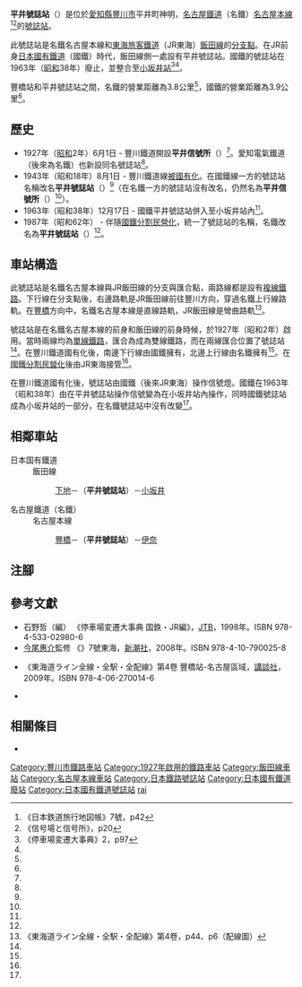 {{Infobox station
|公司色 = #f33
|站名 = 平井號誌站
|圖片 = Iida Hirai 001.JPG
|圖片說明 = 在下行列車內拍攝號誌站（2009年11月）
|日文原名 = 平井
|平假名 = ひらい
|羅馬拼音 = Hirai
|副站名 = 
|電報略號 = 
|所在地 = {{JPN}}[[愛知縣|愛知縣]][[豐川市|豐川市]]平井町神明
|座標 = {{coord|34|47|36|N|137|21|41|E|type:railwaystation_region:JP-24|display=inline,title}}
|啟用年月日 = 1927年（[[昭和|昭和]]2年）6月1日
|全寬備註 = 
|adjacent = {{Adjacent stations|system=名古屋鐵道|line=NH|left=豐橋|right=伊奈|note-left=NH01<br />3.8km|note-mid=距離[[豐橋站|豐橋]]3.8km|note-right=NH02<br />1.2km}} 
}}
{{Infobox station
|公司色 = grey
|站名 = 平井號誌站
|圖片 = Hirai Junction Railway track.svg
|圖片說明 = 配線圖
|啟用年月日 = 1927年（[[昭和|昭和]]2年）6月1日
|廢站年月日 = 1963年（昭和38年）12月17日
|adjacent = {{Adjacent stations|system=日本國有鐵道|line=飯田線|left=下地|right=小坂井|note-left=1.7km|note-mid=距離[[豐橋站|豐橋]]3.9km|note-right=0.5km}} 
}}
'''平井號誌站'''（{{jpn|j=平井信号場|hg=ひらいしんごうじょう|rm=Kozakai Shingō-ba|f=y}}）是位於[[愛知縣|愛知縣]][[豐川市|豐川市]]平井町神明，[[名古屋鐵道|名古屋鐵道]]（名鐵）[[名古屋本線|名古屋本線]]<ref name="地図帳">《日本鉄道旅行地図帳》7號，p42</ref><ref name="Pic882-20">《信号場と信号所》，p20</ref>的[[號誌站|號誌站]]。

此號誌站是名鐵名古屋本線和[[東海旅客鐵道|東海旅客鐵道]]（JR東海）[[飯田線|飯田線]]的[[道岔|分支點]]。在JR前身[[日本國有鐵道|日本國有鐵道]]（國鐵）時代，飯田線側一處設有平井號誌站。國鐵的號誌站在1963年（[[昭和|昭和]]38年）廢止，並整合至[[小坂井站|小坂井站]]<ref name="変遷">《停車場変遷大事典》2，p97</ref><ref name="Pic882-20"/>。

豐橋站和平井號誌站之間，名鐵的營業距離為3.8公里<ref name="地図帳"/>，國鐵的營業距離為3.9公里<ref name="変遷"/>。

== 歷史 ==
* 1927年（[[昭和|昭和]]2年）6月1日 - 豐川鐵道開設'''平井信號所'''（{{jpn|j=平井信号所}}）<ref name="変遷"/>。愛知電氣鐵道（後來為名鐵）也新設同名號誌站<ref name="地図帳"/>。
* 1943年（昭和18年）8月1日 - 豐川鐵道線[[戰時收購私鐵|被國有化]]。在國鐵線一方的號誌站名稱改名'''平井號誌站'''（{{jpn|j=平井信号場}}）<ref name="変遷"/>（在名鐵一方的號誌站沒有改名，仍然名為'''平井信號所'''（{{jpn|j=平井信号所}}）<ref name="Pic882-20"/>）。
* 1963年（昭和38年）12月17日 - 國鐵平井號誌站併入至小坂井站內<ref name="変遷"/>。
* 1987年（昭和62年） - 伴隨[[國鐵分割民營化|國鐵分割民營化]]，統一了號誌站的名稱，名鐵改名為'''平井號誌站'''（{{jpn|j=平井信号所}}）<ref name="Pic882-20"/>。

== 車站構造 ==
此號誌站是名鐵名古屋本線與JR飯田線的分支與匯合點，兩路線都是設有[[複線鐵路|複線鐵路]]。下行線在分支點後，右邊路軌是JR飯田線前往豐川方向，穿過名鐵上行線路軌。在[[豐橋站|豐橋]]方向中，名鐵名古屋本線是直線路軌，JR飯田線是彎曲路軌<ref name="配線">《東海道ライン全線・全駅・全配線》第4卷，p44、p6（配線圖）</ref>。

號誌站是在名鐵名古屋本線的前身{{Translink|ja|愛知電気鉄道|愛知電氣鐵道}}和飯田線的前身{{Translink|ja|豊川鉄道|豐川鐵道}}時候，於1927年（昭和2年）啟用。當時兩線均為[[單線鐵路|單線鐵路]]，匯合為成為雙線鐵路，而在兩線匯合位置了號誌站<ref name="変遷"/>。在豐川鐵道國有化後，南邊下行線由國鐵擁有，北邊上行線由名鐵擁有<ref name="Pic882-20"/>。在[[國鐵分割民營化|國鐵分割民營化]]後由JR東海接管<ref name="配線"/>。

在豐川鐵道國有化後，號誌站由國鐵（後來JR東海）操作信號燈。國鐵在1963年（昭和38年）由在平井號誌站操作信號變為在小坂井站內操作，同時國鐵號誌站成為小坂井站的一部分，在名鐵號誌站中沒有改變<ref name="Pic882-20"/>。

== 相鄰車站 ==
; 日本国有鐵道
: 飯田線
:: [[下地站|下地]]－（'''平井號誌站'''）－[[小坂井站|小坂井]]
; 名古屋鐵道（名鐵）
: 名古屋本線
:: [[豐橋站|豐橋]]－（'''平井號誌站'''）－[[伊奈站|伊奈]]
== 注腳 ==
{{Reflist}}
== 參考文獻 ==
* 石野哲（編） 《停車場変遷大事典 国鉄・JR編》，[[JTB|JTB]]，1998年。ISBN 978-4-533-02980-6
* [[今尾惠介|今尾惠介]]監修 《{{Translink|ja|日本鉄道旅行地図帳|日本鐵道旅行地圖帳}}》7號東海，[[新潮社|新潮社]]，2008年。ISBN 978-4-10-790025-8
* {{Translink|ja|川島令三}} 《東海道ライン全線・全駅・全配線》第4卷 豐橋站-名古屋區域，[[講談社|講談社]]，2009年。ISBN 978-4-06-270014-6
* {{Cite journal|author = 岩成政和|title = 信号場と信号所 <small>乗り降りできない停車場の話題</small>|date = 2013-11 |publisher = 電氣車研究會 |journal = 鐵道畫刊 |volume = 882|language=ja}}
== 相關條目 ==
* {{Translink|ja|名鉄小坂井支線|小坂井支線|名鐵小坂井支線}}
{{飯田線}}
{{名古屋本線}}
{{DEFAULTSORT:Hirai}}
[[Category:豐川市鐵路車站|Category:豐川市鐵路車站]]
[[Category:1927年啟用的鐵路車站|Category:1927年啟用的鐵路車站]]
[[Category:飯田線車站|Category:飯田線車站]]
[[Category:名古屋本線車站|Category:名古屋本線車站]]
[[Category:日本鐵路號誌站|Category:日本鐵路號誌站]]
[[Category:日本國有鐵道廢站|Category:日本國有鐵道廢站]]
[[Category:日本國有鐵道號誌站|Category:日本國有鐵道號誌站]]
[[Category:日本鐵路車站_Hi|rai]]